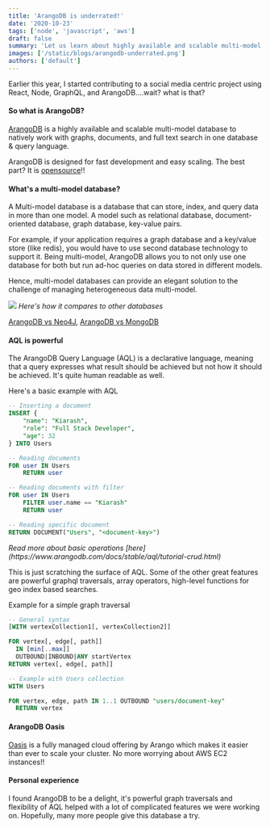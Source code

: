 ```yaml
---
title: 'ArangoDB is underrated!'
date: '2020-10-23'
tags: ['node', 'javascript', 'aws']
draft: false
summary: 'Let us learn about highly available and scalable multi-model database called ArangoDB'
images: ['/static/blogs/arangodb-underrated.png']
authors: ['default']
---
```


Earlier this year, I started contributing to a social media centric project using React, Node, GraphQL, and ArangoDB....wait? what is that?

#### So what is ArangoDB?

[ArangoDB](https://www.arangodb.com) is a highly available and scalable multi-model database to natively work with graphs, documents, and full text search in one database & query language.

ArangoDB is designed for fast development and easy scaling. The best part? It is [opensource](https://github.com/arangodb/arangodb)!!

#### What's a multi-model database?

A Multi-model database is a database that can store, index, and query data in more than one model. A model such as relational database, document-oriented database, graph database, key-value pairs.

For example, if your application requires a graph database and a key/value store (like redis), you would have to use second database technology to support it. Being multi-model, ArangoDB allows you to not only use one database for both but run ad-hoc queries on data stored in different models.

Hence, multi-model databases can provide an elegant solution to the challenge of managing heterogeneous data multi-model.

<img src='https://www.arangodb.com/wp-content/uploads/2018/03/Scalability-vs-Complexity.jpg' />
<i>Here's how it compares to other databases</i>

[ArangoDB vs Neo4J](https://www.arangodb.com/why-arangodb/arangodb-vs-neo4j/), [ArangoDB vs MongoDB](https://www.arangodb.com/why-arangodb/arangodb-vs-mongodb/)

#### AQL is powerful

The ArangoDB Query Language (AQL) is a declarative language, meaning that a query expresses what result should be achieved but not how it should be achieved. It's quite human readable as well.

Here's a basic example with AQL

```sql
-- Inserting a document
INSERT {
    "name": "Kiarash",
    "role": "Full Stack Developer",
    "age": 32
} INTO Users

-- Reading documents
FOR user IN Users
    RETURN user

-- Reading documents with filter
FOR user IN Users
    FILTER user.name == "Kiarash"
    RETURN user

-- Reading specific document
RETURN DOCUMENT("Users", "<document-key>")
```

<i>
  Read more about basic operations
  [here](https://www.arangodb.com/docs/stable/aql/tutorial-crud.html)
</i>

This is just scratching the surface of AQL. Some of the other great features are powerful graphql traversals, array operators, high-level functions for geo index based searches.

Example for a simple graph traversal

```sql
-- General syntax
[WITH vertexCollection1[, vertexCollection2]]

FOR vertex[, edge[, path]]
  IN [min[..max]]
  OUTBOUND|INBOUND|ANY startVertex
RETURN vertex[, edge[, path]]

-- Example with Users collection
WITH Users

FOR vertex, edge, path IN 1..1 OUTBOUND "users/document-key"
  RETURN vertex
```

#### ArangoDB Oasis

[Oasis](https://www.arangodb.com/managed-service/) is a fully managed cloud offering by Arango which makes it easier than ever to scale your cluster. No more worrying about AWS EC2 instances!!

#### Personal experience

I found ArangoDB to be a delight, it's powerful graph traversals and flexibility of AQL helped with a lot of complicated features we were working on. Hopefully, many more people give this database a try.
